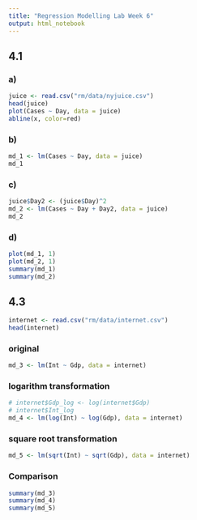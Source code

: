 ```yaml
---
title: "Regression Modelling Lab Week 6"
output: html_notebook
---
```


## 4.1
### a)
```r
juice <- read.csv("rm/data/nyjuice.csv")
head(juice)
plot(Cases ~ Day, data = juice)
abline(x, color=red)
```

### b)
```r
md_1 <- lm(Cases ~ Day, data = juice)
md_1
```

### c)
```r
juice$Day2 <- (juice$Day)^2
md_2 <- lm(Cases ~ Day + Day2, data = juice)
md_2
```

### d)
```r
plot(md_1, 1)
plot(md_2, 1)
summary(md_1)
summary(md_2)
```

## 4.3
```r
internet <- read.csv("rm/data/internet.csv")
head(internet)
```
### original
```r
md_3 <- lm(Int ~ Gdp, data = internet)
```

### logarithm transformation
```r
# internet$Gdp_log <- log(internet$Gdp)
# internet$Int_log
md_4 <- lm(log(Int) ~ log(Gdp), data = internet)
```

### square root transformation
```r
md_5 <- lm(sqrt(Int) ~ sqrt(Gdp), data = internet)
```

### Comparison
```r
summary(md_3)
summary(md_4)
summary(md_5)
```




